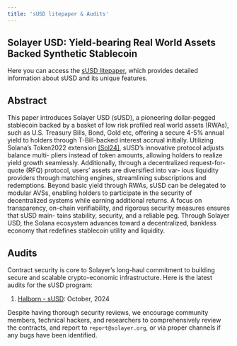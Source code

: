 ```yaml
---
title: 'sUSD litepaper & Audits'
---
```


## Solayer USD: Yield-bearing Real World Assets Backed Synthetic Stablecoin

Here you can access the [sUSD litepaper](https://github.com/SolayerDev/solayer_docs/blob/main/susd/sUSD-litepaper.pdf), which provides detailed information about sUSD and its unique features.

## Abstract

This paper introduces Solayer USD (sUSD), a pioneering dollar-pegged stablecoin backed by a basket of low risk profiled real world assets (RWAs), such as U.S. Treasury Bills, Bond, Gold etc, offering a secure 4-5% annual yield to holders through T-Bill-backed interest accrual initially. Utilizing Solana’s Token2022 extension [[Sol24]](https://spl.solana.com/token-2022/extensions), sUSD’s innovative protocol adjusts balance multi- pliers instead of token amounts, allowing holders to realize yield growth seamlessly. Additionally, through a decentralized request-for-quote (RFQ) protocol, users’ assets are diversified into var- ious liquidity providers through matching engines, streamlining subscriptions and redemptions. Beyond basic yield through RWAs, sUSD can be delegated to modular AVSs, enabling holders to participate in the security of decentralized systems while earning additional returns. A focus on transparency, on-chain verifiability, and rigorous security measures ensures that sUSD main- tains stability, security, and a reliable peg. Through Solayer USD, the Solana ecosystem advances toward a decentralized, bankless economy that redefines stablecoin utility and liquidity.

## Audits

Contract security is core to Solayer’s long-haul commitment to building secure and scalable crypto-economic infrastructure. Here is the latest audits for the sUSD program: 

1. [Halborn - sUSD](https://raw.githubusercontent.com/solayer-labs/solayer-improvement-proposal/main/audits/stablecoin/Halborn-audit-report-susd-program.pdf): October, 2024

Despite having thorough security reviews, we encourage community members, technical hackers, and researchers to comprehensively review the contracts, and report to `report@solayer.org`, or via proper channels if any bugs have been identified.
